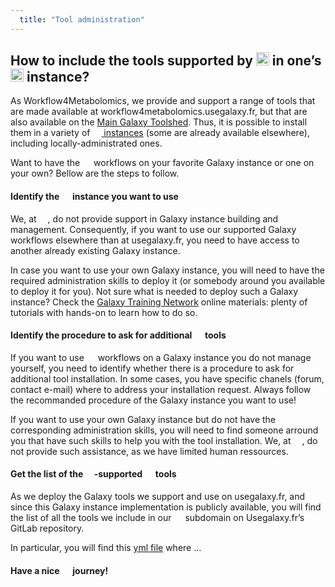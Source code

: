 ---
  title: "Tool administration"
---

## How to include the tools supported by ![](/images/W4M_icon.svg){height=1em} in one's [![](https://galaxyproject.org/images/galaxy-logos/galaxy_logo_25percent.png){height=1em}](https://galaxyproject.org/) instance?

As Workflow4Metabolomics, we provide and support a range of tools that are made available at workflow4metabolomics.usegalaxy.fr, 
but that are also available on the [Main Galaxy Toolshed](https://toolshed.g2.bx.psu.edu/). 
Thus, it is possible to install them in a variety of 
[![](https://galaxyproject.org/images/galaxy-logos/galaxy_logo_25percent.png){height=1em} instances](https://galaxyproject.org/use/) 
(some are already available elsewhere), including locally-administrated ones. 

Want to have the ![](/images/W4M_icon.svg){height=1em} workflows on your favorite Galaxy instance or one on your own? 
Bellow are the steps to follow.

#### Identify the ![](https://galaxyproject.org/images/galaxy-logos/galaxy_logo_25percent.png){height=1em} instance you want to use

We, at ![](/images/W4M_icon.svg){height=1em}, do not provide support in Galaxy instance building and management. 
Consequently, if you want to use our supported Galaxy workflows elsewhere than at usegalaxy.fr, 
you need to have access to another already existing Galaxy instance. 

In case you want to use your own Galaxy instance, you will need to have the required administration skills to deploy it 
(or somebody around you available to deploy it for you). 
Not sure what is needed to deploy such a Galaxy instance? 
Check the [Galaxy Training Network](https://training.galaxyproject.org/training-material/learning-pathways/admin-training.html) 
online materials: plenty of tutorials with hands-on to learn how to do so. 

#### Identify the procedure to ask for additional ![](https://galaxyproject.org/images/galaxy-logos/galaxy_logo_25percent.png){height=1em} tools

If you want to use ![](/images/W4M_icon.svg){height=1em} workflows on a Galaxy instance you do not manage yourself, 
you need to identify whether there is a procedure to ask for additional tool installation. 
In some cases, you have specific chanels (forum, contact e-mail) where to address your installation request. 
Always follow the recommanded procedure of the Galaxy instance you want to use!

If you want to use your own Galaxy instance but do not have the corresponding administration skills, 
you will need to find someone arround you that have such skills to help you with the tool installation. 
We, at ![](/images/W4M_icon.svg){height=1em}, do not provide such assistance, as we have limited human ressources. 

#### Get the list of the ![](/images/W4M_icon.svg){height=1em}-supported ![](https://galaxyproject.org/images/galaxy-logos/galaxy_logo_25percent.png){height=1em} tools

As we deploy the Galaxy tools we support and use on usegalaxy.fr, 
and since this Galaxy instance implementation is publicly available, 
you will find the list of all the tools we include in our ![](/images/W4M_icon.svg){height=1em} subdomain on Usegalaxy.fr's GitLab repository.

In particular, you will find this [yml file](https://gitlab.com/ifb-elixirfr/usegalaxy-fr/tools) where ...

#### Have a nice ![](/images/W4M_icon.svg){height=1em} journey!
